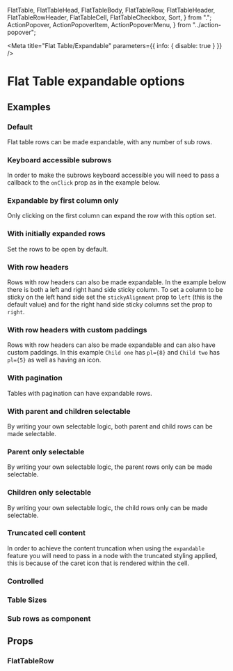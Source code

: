   FlatTable,
  FlatTableHead,
  FlatTableBody,
  FlatTableRow,
  FlatTableHeader,
  FlatTableRowHeader,
  FlatTableCell,
  FlatTableCheckbox,
  Sort,
} from ".";
  ActionPopover,
  ActionPopoverItem,
  ActionPopoverMenu,
} from "../action-popover";

<Meta title="Flat Table/Expandable" parameters={{ info: { disable: true } }} />

# Flat Table expandable options

## Examples

### Default

Flat table rows can be made expandable, with any number of sub rows.

<Canvas>
  <Story name="default" story={stories.DefaultStory} />
</Canvas>

### Keyboard accessible subrows

In order to make the subrows keyboard accessible you will need to pass a callback to the `onClick` prop as in the example
below.

<Canvas>
  <Story name="keyboard accessible subrows" story={stories.KeyboardAccessibleSubRows}/>
</Canvas>

### Expandable by first column only

Only clicking on the first column can expand the row with this option set.

<Canvas>
  <Story name="expandable by first column only" story={stories.ExpandableByFirstColumnOnly} />
</Canvas>

### With initially expanded rows

Set the rows to be open by default.

<Canvas>
  <Story name="initially expanded" story={stories.InitiallyExpanded} />
</Canvas>

### With row headers

Rows with row headers can also be made expandable. In the example below there is both a left and 
right hand side sticky column. To set a column to be sticky on the left hand side set the 
`stickyAlignment` prop to `left` (this is the default value) and for the right hand side sticky 
columns set the prop to `right`.

<Canvas>
  <Story name="row headers" story={stories.RowHeaders} />
</Canvas>

### With row headers with custom paddings

Rows with row headers can also be made expandable and can also have custom paddings.
In this example `Child one` has `pl={8}` and `Child two` has `pl={5}` as well as having an icon.

<Canvas>
  <Story name="row headers with custom paddings" story={stories.RowHeadersWithCustomPaddings} />
</Canvas>

### With pagination

Tables with pagination can have expandable rows.

<Canvas>
  <Story name="paginated" story={stories.Paginated} />
</Canvas>

### With parent and children selectable

By writing your own selectable logic, both parent and child rows can be made selectable.

<Canvas>
  <Story name="both parent and children selectable" story={stories.BothParentAndChildrenSelectable} />
</Canvas>

### Parent only selectable

By writing your own selectable logic, the parent rows only can be made selectable.

<Canvas>
  <Story name="parent only selectable" story={stories.ParentOnlySelectable} />
</Canvas>

### Children only selectable

By writing your own selectable logic, the child rows only can be made selectable.

<Canvas>
  <Story name="children only selectable" story={stories.ChildrenOnlySelectable} />
</Canvas>

### Truncated cell content

In order to achieve the content truncation when using the `expandable` feature you will need to pass in a node with the
truncated styling applied, this is because of the caret icon that is rendered within the cell.

<Canvas>
  <Story name="truncated cell content" story={stories.TruncatedCellContent} />
</Canvas>

### Controlled

<Canvas>
  <Story name="controlled" story={stories.Controlled} />
</Canvas>

### Table Sizes

<Canvas>
  <Story name="sizes" story={stories.Sizes} />
</Canvas>

### Sub rows as component

<Canvas>
  <Story name="sub rows as component" story={stories.SubRowsAsAComponentStory} />
</Canvas>

## Props

### FlatTableRow

<ArgsTable of={FlatTableRow} />
